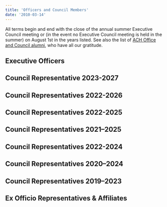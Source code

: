 ```yaml
---
title: 'Officers and Council Members'
date: '2010-03-14'
---
```


All terms begin and end with the close of the annual summer Executive Council meeting or (in the event no Executive Council meeting is held in the summer) on August 1st in the years listed. See also the list of [ACH Office and Council alumni](http://ach.org/about/officers/alumni/), who have all our gratitude.

## Executive Officers

<div className="officer-container not-prose">
  <Officer
    name="Roopika Risam"
    imageSrc="roopika-risam"
    position="Co-President"
    affiliation="Salem State University"
    website="http://roopikarisam.com"
    email="rrisam@salemstate.edu"
  />
  
  <Officer
    name="Quinn Dombrowski"
    imageSrc="quinn-dombrowski"
    position="Co-President"
    affiliation="Stanford University"
    email="qad@stanford.edu"
  />
  
  <Officer
    name="Lauren Tilton"
    imageSrc="lauren-tilton"
    position="Co-Vice President/Co-President-Elect"
    affiliation="University of Richmond"
    website="http://laurentilton.com/"
    email="ltilton@richmond.edu"
  />
  
  <Officer
    name="Andrew Janco"
    imageSrc="andrew-janco"
    position="Co-Vice President/Co-President-Elect"
    affiliation="University of Pennsylvania Libraries"
    website="https://apjan.co"
    email="apjanco@upenn.edu"
  />
  
  <Officer
    name="Amanda Wyatt Visconti"
    imageSrc="amanda-visconti"
    position="Secretary"
    affiliation="University of Virginia"
    website="http://amandavisconti.com"
    email="visconti@virginia.edu"
  />
  
  <Officer
    name="Tanya Clement"
    imageSrc="tanya-clement"
    position="Treasurer"
    affiliation="University of Texas"
    website="http://tanyaclement.org"
    email="tclement@utexas.edu"
  />
  
  <Officer
    name="Sarah Potvin"
    imageSrc="sarah-potvin"
    position="Deputy Treasurer"
    affiliation="Texas A&M University"
    email="spotvin@tamu.edu"
  />
  
  <Officer
    name="Jewon Woo"
    imageSrc="jewon-woo"
    position="Communications Officer"
    affiliation="Lorain County Community College"
    email="jwoowinter@gmail.com"
  />
</div>

## Council Representative 2023-2027
<div className="officer-container not-prose">
  <Officer
    name="Dorothy Berry"
  />
  
  <Officer
    name="Sylvia Fernández Quintanilla"
    imageSrc="sylvia-fernandez-quintanilla"
    affiliation="Public and Digital Humanities Assistant Professor, University of Texas at San Antonio"
    email="sferna109@gmail.com"
    twitter="sferna109"
  />
  
  <Officer
    name="Lauren F. Klein"
  />
</div>

## Council Representatives 2022-2026

<div className="officer-container not-prose">
  <Officer
    name="Eduard Arriaga"
    imageSrc="eduard-arriaga"
    affiliation="Clark University"
    email="earriaga@clarku.edu"
  />
  
  <Officer
    name="Liz Grumbach"
    imageSrc="liz-grumbach"
    affiliation="Arizona State University"
    email="egrumbac@asu.edu"
  />
  
  <Officer
    name="Katina Rogers"
    imageSrc="katina-rogers"
    affiliation="Inkcap Consulting"
    website="http://katinarogers.co"
    email="katina@inkcapconsulting.com"
  />
</div>

## Council Representatives 2022-2025

<div className="officer-container not-prose">
  <Officer
    name="Pamella Lach"
    imageSrc="pamella-lach"
    affiliation="San Diego State University"
    email="plach@sdsu.edu"
  />
</div>

## Council Representatives 2021–2025

<div className="officer-container not-prose">
  <Officer
    name="Lorena Gauthereau"
    imageSrc="lorena-gauthereau"
    affiliation="Digital Programs Manager and Lecturer, University of Houston"
    website="https://lorenagauthereau.wordpress.com/"
    email="lgauthereau@uh.edu"
  />
  
  <Officer
    name="Jennifer Isasi"
    imageSrc="jennifer-isasi"
    affiliation="Director of the Digital Liberal Arts Research Initiative, Pennsylvania State University"
    website="https://jenniferisasi.github.io"
    email="jisasi@psu.edu"
  />
</div>

## Council Representatives 2022-2024

<div className="officer-container not-prose">
  <Officer
    name="Jim McGrath"
    email="jimmcgrath.us@gmail.com"
  />
</div>

## Council Representatives 2020–2024

<div className="officer-container not-prose">
  <Officer
    name="Caitlin Pollock"
    imageSrc="caitlin-pollock"
    affiliation="Digital Scholarship Specialist, University of Michigan Library"
    email="pollockc@umich.edu"
  />
  
  <Officer
    name="Jewon Woo"
    imageSrc="jewon-woo"
    affiliation="Lorain County Community College"
    email="jwoowinter@gmail.com"
  />
</div>

## Council Representatives 2019–2023

<div className="officer-container not-prose">
  <Officer
    name="Anna E. Kijas"
    imageSrc="anna-kijas"
    affiliation="Head, Lilly Music Library and Music Librarian"
    website="http://annakijas.com"
    email="anna.kijas@tufts.edu"
  />
  
  <Officer
    name="Zoe LeBlanc"
    imageSrc="zoe-leblanc"
    affiliation="Scholars’ Lab (University of Virginia Library) and Department of History, Vanderbilt University"
    website="http://zoeleblanc.com"
    email="zgleblanc@gmail.com"
  />
  
  <Officer
    name="Rebecca Sutton Koeser"
    imageSrc="rebecca-koeser"
    affiliation="Lead Developer, Center for Digital Humanities at Princeton"
    website="https://rlskoeser.github.io/"
    email="rkoeser@princeton.edu"
  />
</div>

## Ex Officio Representatives &amp; Affiliates

<div className="officer-container not-prose">
  <Officer
    name="Kathleen Fitzpatrick"
    imageSrc="kathleen-fitzpatrick"
    position="Past President (ex officio 2022-2023)"
    affiliation="Michigan State University"
    website="http://kfitz.info"
    email="kfitz@kfitz.info"
  />
  
  <Officer
    name="Vika Zafrin"
    imageSrc="vika-zafrin"
    position="Secretary Emerita/Past Secretary (ex officio 2022-2023)"
    affiliation="Akamai Technologies"
    email="vzafrin@wordsend.org"
  />
  
  <Officer
    name="Julia Flanders"
    imageSrc="julia-flanders"
    position="Digital Humanities Quarterly Editor"
    affiliation="Northeastern University"
    email="j.flanders@northeastern.edu"
  />
  
  <Officer
    name="Brandon Walsh"
    imageSrc="brandon-walsh"
    position="MLA Affiliate"
    affiliation="Head of Student Programs, Scholars’ Lab (University of Virginia Library)"
    website="http://walshbr.com"
    email="walsh@virginia.edu"
  />
  
  <Officer
    name="Anne Cong-Huyen"
    imageSrc="anne-cong-huyen"
    position="American Studies Association, DH Caucus Affiliate"
    affiliation="University of Michigan"
    website="https://anitaconchita.org/"
    email="annech@umich.edu"
  />
  
  <Officer
    name="Jeri Wieringa"
    imageSrc="jeri-wieringa"
    position="American Historical Association Affiliate"
    affiliation="University of Alabama"
    website="https://jeriwieringa.com/"
    email="jewieringa@ua.edu"
  />
</div>